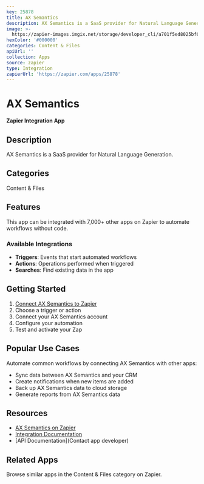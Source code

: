 ```yaml
---
key: 25878
title: AX Semantics
description: AX Semantics is a SaaS provider for Natural Language Generation.
image: >-
  https://zapier-images.imgix.net/storage/developer_cli/a701f5ed8025bf6199831f9723d54820.png?auto=format%2Ccompress&ixlib=python-3.0.0&q=50
hexColor: '#000000'
categories: Content & Files
apiUrl: ''
collection: Apps
source: zapier
type: Integration
zapierUrl: 'https://zapier.com/apps/25878'
---
```

# AX Semantics

**Zapier Integration App**

## Description

AX Semantics is a SaaS provider for Natural Language Generation.

## Categories

Content & Files

## Features

This app can be integrated with 7,000+ other apps on Zapier to automate workflows without code.

### Available Integrations

- **Triggers**: Events that start automated workflows
- **Actions**: Operations performed when triggered
- **Searches**: Find existing data in the app

## Getting Started

1. [Connect AX Semantics to Zapier](https://zapier.com/apps/25878)
2. Choose a trigger or action
3. Connect your AX Semantics account
4. Configure your automation
5. Test and activate your Zap

## Popular Use Cases

Automate common workflows by connecting AX Semantics with other apps:

- Sync data between AX Semantics and your CRM
- Create notifications when new items are added
- Back up AX Semantics data to cloud storage
- Generate reports from AX Semantics data

## Resources

- [AX Semantics on Zapier](https://zapier.com/apps/25878)
- [Integration Documentation](https://zapier.com/apps/25878/integrations)
- [API Documentation](Contact app developer)

## Related Apps

Browse similar apps in the Content & Files category on Zapier.
